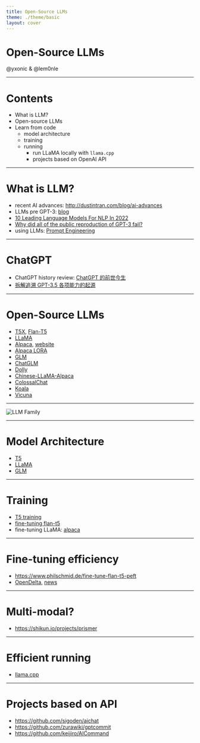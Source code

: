 ```yaml
---
title: Open-Source LLMs
theme: ./theme/basic
layout: cover
---
```


# Open-Source LLMs

@yxonic & @lem0nle

---

# Contents

- What is LLM?
- Open-source LLMs
- Learn from code
  - model architecture
  - training
  - running
    - run LLaMA locally with `llama.cpp`
    - projects based on OpenAI API

---

# What is LLM?

- recent AI advances: http://dustintran.com/blog/ai-advances
- LLMs pre GPT-3: [blog](https://towardsdatascience.com/pre-trained-language-models-simplified-b8ec80c62217)
- [10 Leading Language Models For NLP In 2022](https://www.topbots.com/leading-nlp-language-models-2020/)
- [Why did all of the public reproduction of GPT-3 fail?](https://jingfengyang.github.io/gpt)
- using LLMs: [Prompt Engineering](https://lilianweng.github.io/posts/2023-03-15-prompt-engineering/)

---

# ChatGPT

- ChatGPT history review: [ChatGPT 的前世今生](https://baijiahao.baidu.com/s?id=1758688291629341140)
- [拆解追溯 GPT-3.5 各项能力的起源](https://yaofu.notion.site/GPT-3-5-360081d91ec245f29029d37b54573756)

---

# Open-Source LLMs

- [T5X](https://github.com/google-research/t5x), [Flan-T5](https://huggingface.co/google/flan-t5-base)
- [LLaMA](https://github.com/facebookresearch/llama)
- [Alpaca](https://github.com/tatsu-lab/stanford_alpaca), [website](https://crfm.stanford.edu/2023/03/13/alpaca.html)
- [Alpaca LORA](https://github.com/tloen/alpaca-lora)
- [GLM](https://github.com/THUDM/GLM)
- [ChatGLM](https://github.com/THUDM/ChatGLM-6B)
- [Dolly](https://www.databricks.com/blog/2023/03/24/hello-dolly-democratizing-magic-chatgpt-open-models.html)
- [Chinese-LLaMA-Alpaca](https://github.com/ymcui/Chinese-LLaMA-Alpaca)
- [ColossalChat](https://github.com/hpcaitech/ColossalAI/tree/main/applications/Chat)
- [Koala](https://bair.berkeley.edu/blog/2023/04/03/koala/)
- [Vicuna](https://vicuna.lmsys.org)

---

![LLM Family](/imgs/llm_family.png)

---

# Model Architecture

- [T5](https://github.com/google-research/t5x)
- [LLaMA](https://github.com/facebookresearch/llama)
- [GLM](https://github.com/THUDM/GLM)

---

# Training

- [T5 training](https://github.com/google-research/t5x)
- [fine-tuning flan-t5](https://github.com/philschmid/deep-learning-pytorch-huggingface)
- fine-tuning LLaMA: [alpaca](https://github.com/tatsu-lab/stanford_alpaca)

---

# Fine-tuning efficiency

- https://www.philschmid.de/fine-tune-flan-t5-peft
- [OpenDelta](https://github.com/thunlp/OpenDelta), [news](https://mp.weixin.qq.com/s/R4pJORJ4H2DbWcHHt40YOA)

---

# Multi-modal?

- https://shikun.io/projects/prismer

---

# Efficient running

- [llama.cpp](https://github.com/ggerganov/llama.cpp)

---

# Projects based on API

- https://github.com/sigoden/aichat
- https://github.com/zurawiki/gptcommit
- https://github.com/keijiro/AICommand
